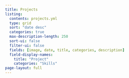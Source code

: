 ```yaml
---
title: Projects
listing:
  contents: projects.yml
  type: grid
  sort: "date desc"
  categories: true
  max-description-length: 250
  sort-ui: false
  filter-ui: false
  fields: [image, date, title, categories, description]
  field-display-names: 
    title: "Project"
    categories: "Skills"
page-layout: full
---
```


